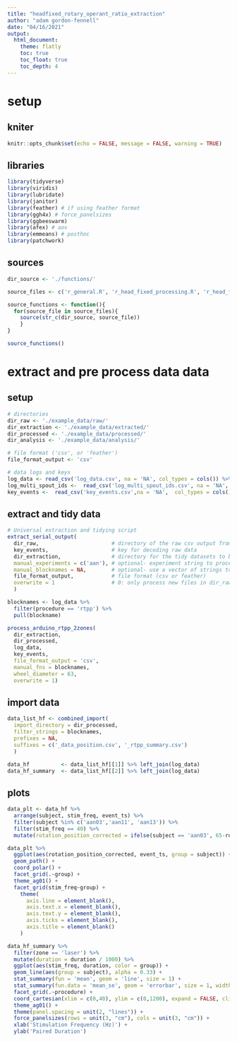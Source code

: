 ```yaml
---
title: "headfixed_rotary_operant_ratio_extraction"
author: "adam gordon-fennell"
date: "04/16/2021"
output:
  html_document:
    theme: flatly
    toc: true
    toc_float: true
    toc_depth: 4
---
```





# setup
## kniter
```r
knitr::opts_chunk$set(echo = FALSE, message = FALSE, warning = TRUE)
```

## libraries
```r
library(tidyverse)
library(viridis)
library(lubridate)
library(janitor)
library(feather) # if using feather format
library(ggh4x) # force_panelsizes
library(ggbeeswarm)
library(afex) # aov
library(emmeans) # posthoc
library(patchwork) 
```

## sources
```r
dir_source <- './functions/'

source_files <- c('r_general.R', 'r_head_fixed_processing.R', 'r_head_fixed_plots.R')

source_functions <- function(){
  for(source_file in source_files){
    source(str_c(dir_source, source_file))
    }
}

source_functions()
```

# extract and pre process data data
## setup
```r
# directories 
dir_raw <- './example_data/raw/'
dir_extraction <- './example_data/extracted/'
dir_processed <- './example_data/processed/'
dir_analysis <- './example_data/analysis/'

# file format ('csv', or 'feather')
file_format_output <- 'csv'

# data logs and keys
log_data <- read_csv('log_data.csv', na = 'NA', col_types = cols()) %>% mutate(date = mdy(date))
log_multi_spout_ids <-  read_csv('log_multi_spout_ids.csv', na = 'NA', col_types = cols())
key_events <-  read_csv('key_events.csv',na = 'NA',  col_types = cols())
```

## extract and tidy data
```r
# Universal extraction and tidying script
extract_serial_output(
  dir_raw,                       # directory of the raw csv output from the arduino
  key_events,                    # key for decoding raw data
  dir_extraction,                # directory for the tidy datasets to be saved to
  manual_experiments = c('aan'), # optional- experiment string to process a single experiment
  manual_blocknames = NA,        # optional- use a vector of strings to specify individual sessions to process 
  file_format_output,            # file format (csv or feather)
  overwrite = 1                  # 0: only process new files in dir_raw, 1: process all files found in dir_raw and overwrite data in dir_extraction
  )

```


```r
blocknames <- log_data %>%
  filter(procedure == 'rtpp') %>%
  pull(blockname)

process_arduino_rtpp_2zones(
  dir_extraction, 
  dir_processed, 
  log_data,
  key_events,
  file_format_output = 'csv',
  manual_fns = blocknames,
  wheel_diameter = 63,
  overwrite = 1)
```


## import data
```r
data_list_hf <- combined_import(
  import_directory = dir_processed,
  filter_strings = blocknames,
  prefixes = NA,
  suffixes = c('_data_position.csv', '_rtpp_summary.csv')
  )

data_hf          <- data_list_hf[[1]] %>% left_join(log_data)
data_hf_summary  <- data_list_hf[[2]] %>% left_join(log_data)
```


## plots
```r
data_plt <- data_hf %>%
  arrange(subject, stim_freq, event_ts) %>%
  filter(subject %in% c('aan03','aan11', 'aan13')) %>%
  filter(stim_freq == 40) %>%
  mutate(rotation_position_corrected = ifelse(subject == 'aan03', 65-rotation_position, rotation_position)) # correct for pairing

data_plt %>%
  ggplot(aes(rotation_position_corrected, event_ts, group = subject)) +
  geom_path() +
  coord_polar() +
  facet_grid(.~group) +
  theme_ag01() +
  facet_grid(stim_freq~group) +
    theme(
      axis.line = element_blank(),
      axis.text.x = element_blank(),
      axis.text.y = element_blank(),
      axis.ticks = element_blank(), 
      axis.title = element_blank()
    )  
```

```r
data_hf_summary %>%
  filter(zone == 'laser') %>%
  mutate(duration = duration / 1000) %>%
  ggplot(aes(stim_freq, duration, color = group)) +
  geom_line(aes(group = subject), alpha = 0.33) +
  stat_summary(fun = 'mean', geom = 'line', size = 1) +
  stat_summary(fun.data = 'mean_se', geom = 'errorbar', size = 1, width = 0) +
  facet_grid(.~procedure) +
  coord_cartesian(xlim = c(0,40), ylim = c(0,1200), expand = FALSE, clip = "off") +
  theme_ag01() +
  theme(panel.spacing = unit(2, "lines")) +
  force_panelsizes(rows = unit(3, "cm"), cols = unit(3, "cm")) +
  xlab('Stimulation Frequency (Hz)') +
  ylab('Paired Duration')

```
